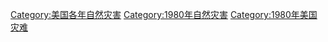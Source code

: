 [[Category:美国各年自然灾害|Category:美国各年自然灾害]]
[[Category:1980年自然灾害|Category:1980年自然灾害]]
[[Category:1980年美国灾难|Category:1980年美国灾难]]